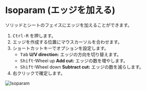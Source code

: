 
<Reference shortcut="Ctrl-R" command="Isoparam" button="" />

# Isoparam (エッジを加える)

ソリッドとシートのフェイスにエッジを加えることができます。

1. <kbd>Ctrl-R</kbd> を押します。
2. エッジを作成する位置にマウスカーソルを合わせます。
3. ショートカットキーでオプションを設定します。
   - <kbd>Tab</kbd> **U/V direction:** エッジの方向を切り替えます。
   - <kbd>Shift</kbd>-Wheel up **Add cut:** エッジの数を増やします。
   - <kbd>Shift</kbd>-Wheel down **Subtract cut:** エッジの数を減らします。
4. 右クリックで確定します。

![Isoparam](/img/isoparam.gif)